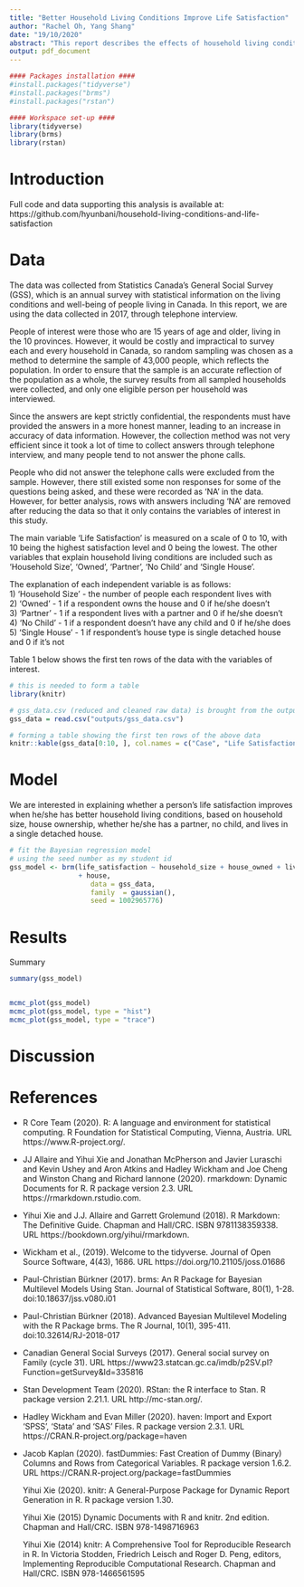 ```yaml
---
title: "Better Household Living Conditions Improve Life Satisfaction"
author: "Rachel Oh, Yang Shang"
date: "19/10/2020"
abstract: "This report describes the effects of household living conditions on life satisfaction. It is found that better household living conditions do improve life satisfaction to a certain degree. These results are important as it is fundamental that people know what makes them satisfied with their lives because no human would wish to have an unsatisfying life."
output: pdf_document
---
```



```r
#### Packages installation ####
#install.packages("tidyverse")
#install.packages("brms")
#install.packages("rstan")

#### Workspace set-up ####
library(tidyverse)
library(brms)
library(rstan)
```

# Introduction

Full code and data supporting this analysis is available at: https://github.com/hyunbani/household-living-conditions-and-life-satisfaction

# Data 

The data was collected from Statistics Canada's General Social Survey (GSS), which is an annual survey with statistical information on the living conditions and well-being of people living in Canada. In this report, we are using the data collected in 2017, through telephone interview. 

People of interest were those who are 15 years of age and older, living in the 10 provinces. However, it would be costly and impractical to survey each and every household in Canada, so random sampling was chosen as a method to determine the sample of 43,000 people, which reflects the population. In order to ensure that the sample is an accurate reflection of the population as a whole, the survey results from all sampled households were collected, and only one eligible person per household was interviewed.

Since the answers are kept strictly confidential, the respondents must have provided the answers in a more honest manner, leading to an increase in accuracy of data information. However, the collection method was not very efficient since it took a lot of time to collect answers through telephone interview, and many people tend to not answer the phone calls. 

People who did not answer the telephone calls were excluded from the sample. However, there still existed some non responses for some of the questions being asked, and these were recorded as 'NA' in the data. However, for better analysis, rows with answers including 'NA' are removed after reducing the data so that it only contains the variables of interest in this study.

The main variable 'Life Satisfaction' is measured on a scale of 0 to 10, with 10 being the highest satisfaction level and 0 being the lowest. The other variables that explain household living conditions are included such as 'Household Size', 'Owned', 'Partner', 'No Child' and 'Single House'.

The explanation of each independent variable is as follows:\
1) 'Household Size' - the number of people each respondent lives with\
2) 'Owned' - 1 if a respondent owns the house and 0 if he/she doesn't\
3) 'Partner' - 1 if a respondent lives with a partner and 0 if he/she doesn't\
4) 'No Child' - 1 if a respondent doesn't have any child and 0 if he/she does\
5) 'Single House' - 1 if respondent's house type is single detached house and 0 if it's not 

Table 1 below shows the first ten rows of the data with the variables of interest.

```r
# this is needed to form a table
library(knitr)

# gss_data.csv (reduced and cleaned raw data) is brought from the outputs folder and was created in Data.R
gss_data = read.csv("outputs/gss_data.csv")

# forming a table showing the first ten rows of the above data
knitr::kable(gss_data[0:10, ], col.names = c("Case", "Life Satisfaction", "Household Size", "Owned", "Partner", "No Child", "Single House"), caption = "First 10 Rows of Raw Data")
```


# Model

We are interested in explaining whether a person's life satisfaction improves when he/she has better household living conditions, based on household size, house ownership, whether he/she has a partner, no child, and lives in a single detached house. 

```r
# fit the Bayesian regression model
# using the seed number as my student id
gss_model <- brm(life_satisfaction ~ household_size + house_owned + live_with_partner + no_child
                 + house,
                    data = gss_data,
                    family  = gaussian(),
                    seed = 1002965776)
```



# Results

Summary

```r
summary(gss_model)


mcmc_plot(gss_model)
mcmc_plot(gss_model, type = "hist")
mcmc_plot(gss_model, type = "trace")
```

# Discussion

# References

- R Core Team (2020). R: A language and environment for statistical computing. R Foundation for
  Statistical Computing, Vienna, Austria. URL https://www.R-project.org/.
  
- JJ Allaire and Yihui Xie and Jonathan McPherson and Javier Luraschi and Kevin Ushey and Aron
  Atkins and Hadley Wickham and Joe Cheng and Winston Chang and Richard Iannone (2020). rmarkdown:
  Dynamic Documents for R. R package version 2.3. URL https://rmarkdown.rstudio.com.
  
- Yihui Xie and J.J. Allaire and Garrett Grolemund (2018). R Markdown: The Definitive Guide.
  Chapman and Hall/CRC. ISBN 9781138359338. URL https://bookdown.org/yihui/rmarkdown.
  
- Wickham et al., (2019). Welcome to the tidyverse. Journal of Open Source Software, 4(43), 1686. URL
  https://doi.org/10.21105/joss.01686
  
- Paul-Christian Bürkner (2017). brms: An R Package for Bayesian Multilevel Models Using Stan.
  Journal of Statistical Software, 80(1), 1-28. doi:10.18637/jss.v080.i01

- Paul-Christian Bürkner (2018). Advanced Bayesian Multilevel Modeling with the R Package brms. The
  R Journal, 10(1), 395-411. doi:10.32614/RJ-2018-017
  
- Canadian General Social Surveys (2017). General social survey on Family (cycle 31). URL https://www23.statcan.gc.ca/imdb/p2SV.pl?Function=getSurvey&Id=335816

- Stan Development Team (2020). RStan: the R interface to Stan. R package version 2.21.1. URL
  http://mc-stan.org/.
  
- Hadley Wickham and Evan Miller (2020). haven: Import and Export 'SPSS', 'Stata' and 'SAS' Files.
  R package version 2.3.1. URL https://CRAN.R-project.org/package=haven
  
- Jacob Kaplan (2020). fastDummies: Fast Creation of Dummy (Binary) Columns and Rows from
  Categorical Variables. R package version 1.6.2. URL https://CRAN.R-project.org/package=fastDummies
  
  Yihui Xie (2020). knitr: A General-Purpose Package for Dynamic Report Generation in R. R package
  version 1.30.

  Yihui Xie (2015) Dynamic Documents with R and knitr. 2nd edition. Chapman and Hall/CRC. ISBN
  978-1498716963

  Yihui Xie (2014) knitr: A Comprehensive Tool for Reproducible Research in R. In Victoria Stodden,
  Friedrich Leisch and Roger D. Peng, editors, Implementing Reproducible Computational Research.
  Chapman and Hall/CRC. ISBN 978-1466561595
